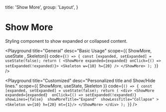 
  title: 'Show More',
  group: 'Layout',
}

# Show More

Styling component to show expanded or collapsed content.

<Playground
  title="General"
  desc="Basic Usage"
  scope={{ ShowMore, useState , Skeleton}}
  code={`
() => {
  const [expanded, setExpanded] = useState(false);
  return (
    <ShowMore expanded={expanded} onClick={() => setExpanded(!expanded)}>
      <Skeleton w={10} h={20} />
    </ShowMore>
  );
}
`}
/>

<Playground
  title="Customized"
  desc="Personalized title and Show/Hide lines."
  scope={{ ShowMore, useState, Skeleton }}
  code={`
() => {
  const [expanded, setExpanded] = useState(false);
  return (
    <div>
      <ShowMore 
        expanded={expanded} 
        onClick={() => setExpanded(!expanded)} 
        showLines={false} 
        showMoreTitle="Expand" 
        showLessTitle="Collapse"
      >
        <Skeleton w={10} h={20} mt={1}/>
      </ShowMore>
    </div>
  );
}
`}
/>

<Attributes component="ShowMore" edit="/app/components/show-more.mdx"></Attributes>
